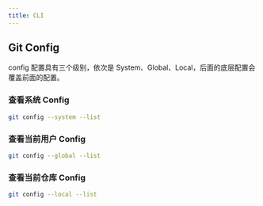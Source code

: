 ```yaml
---
title: CLI
---
```


## Git Config

config 配置具有三个级别，依次是 System、Global、Local，后面的底层配置会覆盖前面的配置。

### 查看系统 Config

```bash title="Bash"
git config --system --list
```

### 查看当前用户 Config

```bash title="Bash"
git config --global --list
```

### 查看当前仓库 Config

```bash title="Bash"
git config --local --list
```
